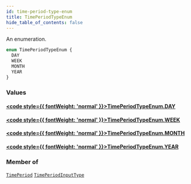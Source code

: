 ```yaml
---
id: time-period-type-enum
title: TimePeriodTypeEnum
hide_table_of_contents: false
---
```








An enumeration.

```graphql
enum TimePeriodTypeEnum {
  DAY
  WEEK
  MONTH
  YEAR
}
```


### Values

#### [<code style={{ fontWeight: 'normal' }}>TimePeriodTypeEnum.<b>DAY</b></code>](#) 
> 
> 

#### [<code style={{ fontWeight: 'normal' }}>TimePeriodTypeEnum.<b>WEEK</b></code>](#) 
> 
> 

#### [<code style={{ fontWeight: 'normal' }}>TimePeriodTypeEnum.<b>MONTH</b></code>](#) 
> 
> 

#### [<code style={{ fontWeight: 'normal' }}>TimePeriodTypeEnum.<b>YEAR</b></code>](#) 
> 
> 



### Member of

[`TimePeriod`](../../../developer/api-reference/objects/time-period)  <Badge class="secondary" text="object"/><Bullet />[`TimePeriodInputType`](../../../developer/api-reference/inputs/time-period-input-type)  <Badge class="secondary" text="input"/>



